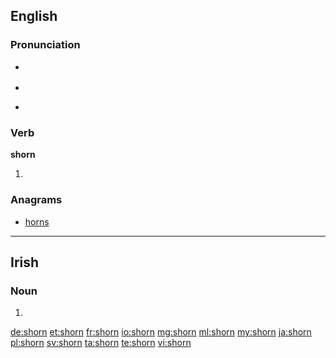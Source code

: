 ==English==

===Pronunciation===
* {{a|US}} {{IPA|/ʃoʊrn/|/ʃɔrn/}}
* {{rhymes|ɔː(r)n}}
* {{homophones|Sean|Shawn|Shaun}} {{a|in some accents}}

===Verb===
'''shorn'''

# {{past of|shear}}

===Anagrams===
* [[horns]]

----
==Irish==

===Noun===
{{head|ga|noun form|g=m}}

# {{mutation of|sorn|lang=ga}}

[[de:shorn]]
[[et:shorn]]
[[fr:shorn]]
[[io:shorn]]
[[mg:shorn]]
[[ml:shorn]]
[[my:shorn]]
[[ja:shorn]]
[[pl:shorn]]
[[sv:shorn]]
[[ta:shorn]]
[[te:shorn]]
[[vi:shorn]]